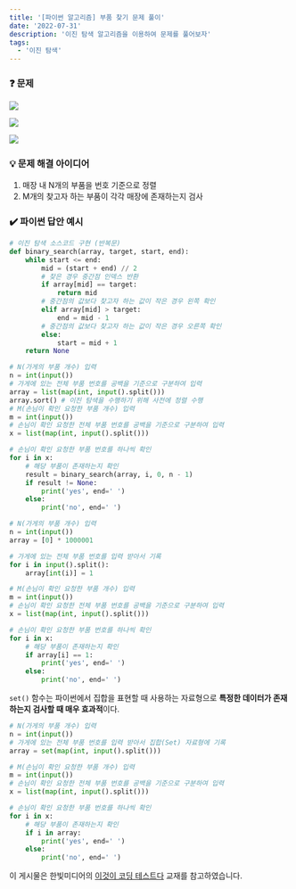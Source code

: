 ```yaml
---
title: '[파이썬 알고리즘] 부품 찾기 문제 풀이'
date: '2022-07-31'
description: '이진 탐색 알고리즘을 이용하여 문제를 풀어보자'
tags:
  - '이진 탐색'
---
```


### ❓ 문제

![](/posts/python/algorithm/binary-search/03-01.png)

![](/posts/python/algorithm/binary-search/03-02.png)

![](/posts/python/algorithm/binary-search/03-03.png)


### 💡 문제 해결 아이디어

1. 매장 내 N개의 부품을 번호 기준으로 정렬
2. M개의 찾고자 하는 부품이 각각 매장에 존재하는지 검사


### ✔️ 파이썬 답안 예시

<Toggle open summary="이진 탐색">

```python showLineNumbers
# 이진 탐색 소스코드 구현 (반복문)
def binary_search(array, target, start, end):
    while start <= end:
        mid = (start + end) // 2
        # 찾은 경우 중간점 인덱스 반환
        if array[mid] == target:
            return mid
        # 중간점의 값보다 찾고자 하는 값이 작은 경우 왼쪽 확인
        elif array[mid] > target:
            end = mid - 1
        # 중간점의 값보다 찾고자 하는 값이 작은 경우 오른쪽 확인
        else:
            start = mid + 1
    return None

# N(가게의 부품 개수) 입력
n = int(input())
# 가게에 있는 전체 부품 번호를 공백을 기준으로 구분하여 입력
array = list(map(int, input().split()))
array.sort() # 이진 탐색을 수행하기 위해 사전에 정렬 수행
# M(손님이 확인 요청한 부품 개수) 입력
m = int(input())
# 손님이 확인 요청한 전체 부품 번호를 공백을 기준으로 구분하여 입력
x = list(map(int, input().split()))

# 손님이 확인 요청한 부품 번호를 하나씩 확인
for i in x:
    # 해당 부품이 존재하는지 확인
    result = binary_search(array, i, 0, n - 1)
    if result != None:
        print('yes', end=' ')
    else:
        print('no', end=' ')
```

</Toggle>

<Toggle open summary="정렬">

```python showLineNumbers
# N(가게의 부품 개수) 입력
n = int(input())
array = [0] * 1000001

# 가게에 있는 전체 부품 번호를 입력 받아서 기록
for i in input().split():
    array[int(i)] = 1

# M(손님이 확인 요청한 부품 개수) 입력
m = int(input())
# 손님이 확인 요청한 전체 부품 번호를 공백을 기준으로 구분하여 입력
x = list(map(int, input().split()))

# 손님이 확인 요청한 부품 번호를 하나씩 확인
for i in x:
    # 해당 부품이 존재하는지 확인
    if array[i] == 1:
        print('yes', end=' ')
    else:
        print('no', end=' ')

```

</Toggle>


<Toggle open summary="set()">

`set()` 함수는 파이썬에서 집합을 표현할 때 사용하는 자료형으로 **특정한 데이터가 존재하는지 검사할 때 매우 효과적**이다.

```python showLineNumbers
# N(가게의 부품 개수) 입력
n = int(input())
# 가게에 있는 전체 부품 번호를 입력 받아서 집합(Set) 자료형에 기록
array = set(map(int, input().split()))

# M(손님이 확인 요청한 부품 개수) 입력
m = int(input())
# 손님이 확인 요청한 전체 부품 번호를 공백을 기준으로 구분하여 입력
x = list(map(int, input().split()))

# 손님이 확인 요청한 부품 번호를 하나씩 확인
for i in x:
    # 해당 부품이 존재하는지 확인
    if i in array:
        print('yes', end=' ')
    else:
        print('no', end=' ')
```

</Toggle>


<Callout type="info">

이 게시물은 한빛미디어의 [이것이 코딩 테스트다](https://book.naver.com/bookdb/book_detail.nhn?bid=16439154) 교재를 참고하였습니다.

</Callout>
